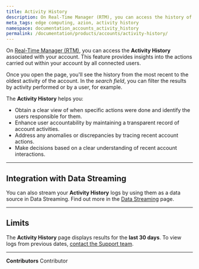 ```yaml
---
title: Activity History
description: On Real-Time Manager (RTM), you can access the history of all activities performed on the account and by all the users connected to the main account.
meta_tags: edge computing, azion, activity history
namespace: documentation_accounts_activity_history
permalink: /documentation/products/accounts/activity-history/
---
```


On [Real-Time Manager (RTM)](https://manager.azion.com/), you can access the **Activity History** associated with your account. This feature provides insights into the actions carried out within your account by all connected users.

Once you open the page, you'll see the history from the most recent to the oldest activity of the account. In the *search field*, you can filter the results by activity performed or by a user, for example.

The **Activity History** helps you:

- Obtain a clear view of when specific actions were done and identify the users responsible for them.
- Enhance user accountability by maintaining a transparent record of account activities.
- Address any anomalies or discrepancies by tracing recent account actions.
- Make decisions based on a clear understanding of recent account interactions.

---

## Integration with Data Streaming

You can also stream your **Activity History** logs by using them as a data source in Data Streaming. Find out more in the [Data Streaming](/en/documentation/products/observe/data-streaming/#activity-history) page.

---

## Limits

The **Activity History** page displays results for the **last 30 days**. To view logs from previous dates, [contact the Support team](https://www.azion.com/en/support/).




---


**Contributors** <ContributorList>Contributor</ContributorList>
